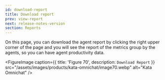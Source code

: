 ```yaml
---
id: download-report
title: Download report
prev: view-report
next: release-notes-version
section: Reports
---
```


On this page, you can download the agent report by clicking the right upper corner of the page and you will see the report of the metrics group by the agents, so you can have agent productivity data.

<FigureImage
  caption={{ title: 'Figure 70', description: `Download Report` }}
  src="/assets/images/products/kata-omnichat/image70.webp"
  alt="Kata Omnichat"
/>
